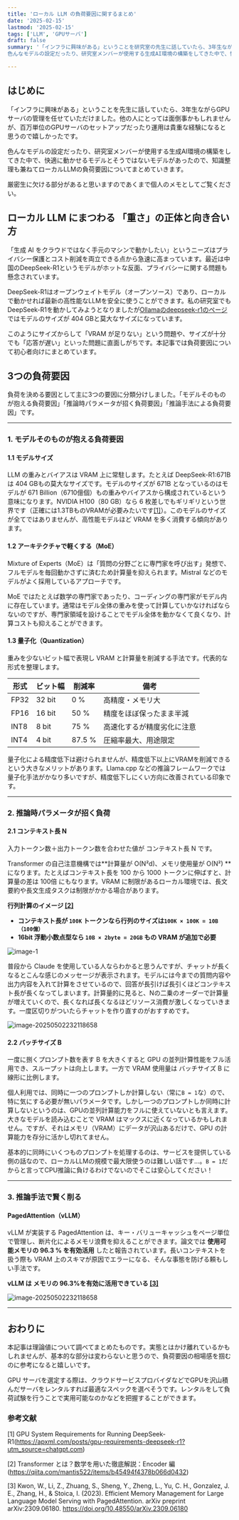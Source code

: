 ```yaml
---
title: 'ローカル LLM の負荷要因に関するまとめ'
date: '2025-02-15'
lastmod: '2025-02-15'
tags: ['LLM', 'GPUサーバ']
draft: false
summary: '「インフラに興味がある」ということを研究室の先生に話していたら、3年生ながらGPU サーバの管理を任せていただけました。他の人にとっては面倒事かもしれませんが、何百万単位のGPUサーバのセットアップだったり運用は貴重な経験になると思うので嬉しかったです。
色んなモデルの設定だったり、研究室メンバーが使用する生成AI環境の構築をしてきた中で、快適に動かせるモデルとそうではないモデルがあったので、知識整理も兼ねてローカルLLMの負荷要因についてまとめていきます。'

---
```


はじめに
---

「インフラに興味がある」ということを先生に話していたら、3年生ながらGPU サーバの管理を任せていただけました。他の人にとっては面倒事かもしれませんが、百万単位のGPUサーバのセットアップだったり運用は貴重な経験になると思うので嬉しかったです。

色んなモデルの設定だったり、研究室メンバーが使用する生成AI環境の構築をしてきた中で、快適に動かせるモデルとそうではないモデルがあったので、知識整理も兼ねてローカルLLMの負荷要因についてまとめていきます。

厳密生に欠ける部分があると思いますのであくまで個人のメモとしてご覧ください。

## ローカル LLM にまつわる 「重さ」の正体と向き合い方

「生成 AI をクラウドではなく手元のマシンで動かしたい」というニーズはプライバシー保護とコスト削減を両立できる点から急速に高まっています。最近は中国のDeepSeek-R1というモデルがホットな反面、プライバシーに関する問題も懸念されています。

DeepSeek-R1はオープンウェイトモデル（オープンソース）であり、ローカルで動かせれば最新の高性能なLLMを安全に使うことができます。私の研究室でもDeepSeek-R1を動かしてみようとなりましたが[Ollamaのdeepseek-r1のページ](https://ollama.com/library/deepseek-r1:671b)ではモデルのサイズが 404 GBと莫大なサイズになっています。

このようにサイズからして「VRAM が足りない」という問題や、サイズが十分でも「応答が遅い」といった問題に直面しがちです。本記事では負荷要因について初心者向けにまとめています。

3つの負荷要因
---

負荷を決める要因として主に3つの要因に分類分けしました。「モデルそのものが抱える負荷要因」「推論時パラメータが招く負荷要因」「推論手法による負荷要因」です。

---

### 1. モデルそのものが抱える負荷要因

#### 1.1 モデルサイズ

LLM の重みとバイアスは VRAM 上に常駐します。たとえば DeepSeek-R1:671B は 404 GBもの莫大なサイズです。モデルのサイズが 671B となっているのはモデルが 671 Billion（6710億個）もの重みやバイアスから構成されているという意味になります。NVIDIA H100（80 GB）なら 6 枚差しでもギリギリという世界です（正確には1.3TBものVRAMが必要みたいです[[1]](https://apxml.com/posts/gpu-requirements-deepseek-r1?utm_source=chatgpt.com)）。このモデルのサイズが全てではありませんが、高性能モデルほど VRAM を多く消費する傾向があります。

#### 1.2 アーキテクチャで軽くする（MoE）

Mixture of Experts（MoE）は「質問の分野ごとに専門家を呼び出す」発想で、フルモデルを毎回動かさずに済むため計算量を抑えられます。Mistral などのモデルがよく採用しているアプローチです。

MoE ではたとえば数学の専門家であったり、コーディングの専門家がモデル内に存在しています。通常はモデル全体の重みを使って計算していかなければならないのですが、専門家領域を設けることでモデル全体を動かなくて良くなり、計算コストも抑えることができます。

#### 1.3 量子化（Quantization）

重みを少ないビット幅で表現し VRAM と計算量を削減する手法です。代表的な形式を整理します。

| 形式 | ビット幅 | 削減率 | 備考                       |
| ---- | -------- | ------ | -------------------------- |
| FP32 | 32 bit   | 0 %    | 高精度・メモリ大           |
| FP16 | 16 bit   | 50 %   | 精度をほぼ保ったまま半減   |
| INT8 | 8 bit    | 75 %   | 高速化するが精度劣化に注意 |
| INT4 | 4 bit    | 87.5 % | 圧縮率最大、用途限定       |

量子化による精度低下は避けられませんが、精度低下以上にVRAMを削減できるという大きなメリットがあります。Llama.cpp などの推論フレームワークでは量子化手法がかなり多いですが、精度低下しにくい方向に改善されている印象です。

---

### 2. 推論時パラメータが招く負荷

#### 2.1 コンテキスト長 N

入力トークン数＋出力トークン数を合わせた値が コンテキスト長 N です。

Transformer の自己注意機構では**計算量が O(N²d)、メモリ使用量が O(N²) **になります。たとえばコンテキスト長を 100 から 1000 トークンに伸ばすと、計算量の差は 100倍 にもなります。VRAM に制限があるローカル環境では、長文要約や長文生成タスクは制限がかかる場合があります。

**行列計算のイメージ [[2]](https://qiita.com/mantis522/items/b45494f4378b066d0432)**

- **コンテキスト長が `100K` トークンなら行列のサイズは`100K × 100K = 10B（100億）`**
- **16bit 浮動小数点型なら `10B × 2byte = 20GB` もの VRAM が追加で必要**

![image-1](/static/images/image-1-20250507113838-71726ae6.png)

普段から Claude を使用している人ならわかると思うんですが、チャットが長くなるとこんな感じのメッセージが表示されます。モデルには今までの質問内容や出力内容を入れて計算をさせているので、回答が長引けば長引くほどコンテキスト長が長くなってしまいます。計算量的に見ると、Nの二乗のオーダーで計算量が増えていくので、長くなれば長くなるほどリソース消費が激しくなっていきます。一度区切りがついたらチャットを作り直すのがおすすめです。

![image-20250502232118658](/static/images/image-20250502232118658-20250507113838-521769de.png)

#### 2.2 バッチサイズ B

一度に捌くプロンプト数を表す B を大きくすると GPU の並列計算性能をフル活用でき、スループットは向上します。一方で VRAM 使用量は バッチサイズ B に線形に比例します。

個人利用では、同時に一つのプロンプトしか計算しない（常に`B = 1`な）ので、特に気にする必要が無いパラメータです。しかし一つのプロンプトしか同時に計算しないというのは、GPUの並列計算能力をフルに使えていないとも言えます。大きなモデルを読み込むことで VRAM はマックスに近くなっているかもしれません。ですが、それはメモリ（VRAM）にデータが沢山あるだけで、GPU の計算能力を存分に活かし切れてません。

基本的に同時にいくつものプロンプトを処理するのは、サービスを提供している側の話なので、ローカルLLMの規模で最大限使うのは難しい話です...。`B = 1`だからと言ってCPU推論に負けるわけでないのでそこは安心してください！

---

### 3. 推論手法で賢く削る

#### PagedAttention（vLLM）

vLLM が実装する PagedAttention は、キー・バリューキャッシュをページ単位で管理し、断片化によるメモリ浪費を抑えることができます。論文では **使用可能メモリの 96.3 % を有効活用** したと報告されています。長いコンテキストを扱う際も VRAM 上のスキマが原因でエラーになる、そんな事態を防げる頼もしい手法です。

**vLLM は メモリの 96.3%を有効に活用できている [[3]](https://doi.org/10.48550/arXiv.2309.06180)**

![image-20250502232118658](/static/images/image-2-20250507113838-068aefdb.png)

---

おわりに
---

本記事は理論値について調べてまとめたものです。実態とはかけ離れているかもしれませんが、基本的な部分は変わらないと思うので、負荷要因の相場感を掴むのに参考になると嬉しいです。

GPU サーバを選定する際は、クラウドサービスプロバイダなどでGPUを沢山積んだサーバをレンタルすれば最適なスペックを選べそうです。レンタルをして負荷試験を行うことで実用可能なのかなどを把握することができます。

### 参考文献

[1] GPU System Requirements for Running DeepSeek-R1(https://apxml.com/posts/gpu-requirements-deepseek-r1?utm_source=chatgpt.com)

[2] Transformer とは？数学を用いた徹底解説：Encoder 編(https://qiita.com/mantis522/items/b45494f4378b066d0432)

[3] Kwon, W., Li, Z., Zhuang, S., Sheng, Y., Zheng, L., Yu, C. H., Gonzalez, J. E., Zhang, H., & Stoica, I. (2023). Efficient Memory Management for Large Language Model Serving with PagedAttention. arXiv preprint arXiv:2309.06180. https://doi.org/10.48550/arXiv.2309.06180





